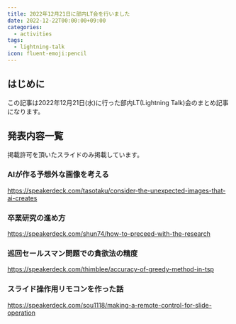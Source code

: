 ```yaml
---
title: 2022年12月21日に部内LT会を行いました
date: 2022-12-22T00:00:00+09:00
categories:
  - activities
tags:
  - lightning-talk
icon: fluent-emoji:pencil
---
```


## はじめに

この記事は2022年12月21日(水)に行った部内LT(Lightning Talk)会のまとめ記事になります。

## 発表内容一覧

掲載許可を頂いたスライドのみ掲載しています。

### AIが作る予想外な画像を考える

https://speakerdeck.com/tasotaku/consider-the-unexpected-images-that-ai-creates

### 卒業研究の進め方

https://speakerdeck.com/shun74/how-to-preceed-with-the-research

### 巡回セールスマン問題での貪欲法の精度

https://speakerdeck.com/thimblee/accuracy-of-greedy-method-in-tsp

### スライド操作用リモコンを作った話

https://speakerdeck.com/sou1118/making-a-remote-control-for-slide-operation
